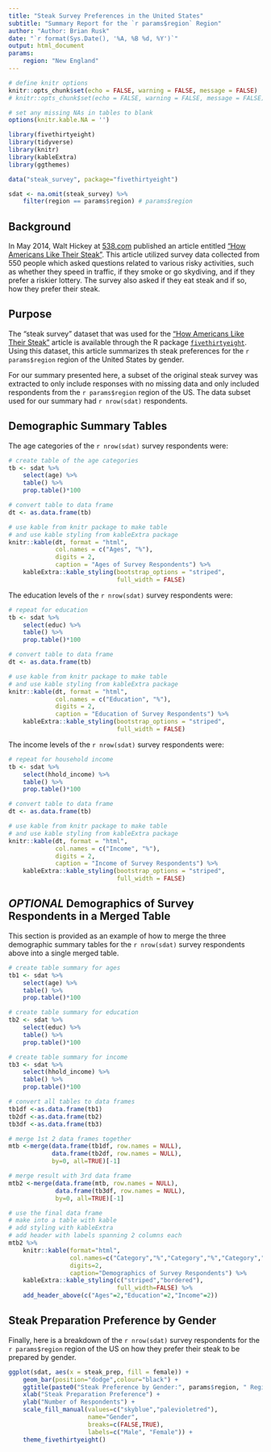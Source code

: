 ```yaml
---
title: "Steak Survey Preferences in the United States"
subtitle: "Summary Report for the `r params$region` Region"
author: "Author: Brian Rusk"
date: "`r format(Sys.Date(), '%A, %B %d, %Y')`"
output: html_document
params:
    region: "New England"
---
```

    
```r
# define knitr options
knitr::opts_chunk$set(echo = FALSE, warning = FALSE, message = FALSE)
# knitr::opts_chunk$set(echo = FALSE, warning = FALSE, message = FALSE)

# set any missing NAs in tables to blank
options(knitr.kable.NA = '')

library(fivethirtyeight)
library(tidyverse)
library(knitr)
library(kableExtra)
library(ggthemes)

data("steak_survey", package="fivethirtyeight")

sdat <- na.omit(steak_survey) %>%
    filter(region == params$region) # params$region

```

## Background

In May 2014, Walt Hickey at [538.com](http://fivethirtyeight.com/) published an article entitled ["How Americans Like Their Steak"](http://fivethirtyeight.com/features/how-americans-like-their-steak/). This article utilized survey data collected from 550 people which asked questions related to various risky activities, such as whether they speed in traffic, if they smoke or go skydiving, and if they prefer a riskier lottery. The survey also asked if they eat steak and if so, how they prefer their steak.

## Purpose

The "steak survey" dataset that was used for the ["How Americans Like Their Steak"](http://fivethirtyeight.com/features/how-americans-like-their-steak/) article is available through the R package [`fivethirtyeight`](https://cran.r-project.org/web/packages/fivethirtyeight/index.html). Using this dataset, this article summarizes th steak preferences for the `r params$region` region of the United States by gender.

For our summary presented here, a subset of the original steak survey was extracted to only include responses with no missing data and only included respondents from the `r params$region` region of the US. The data subset used for our summary had `r nrow(sdat)` respondents.

## Demographic Summary Tables

The age categories of the `r nrow(sdat)` survey respondents were:
    
```r
# create table of the age categories
tb <- sdat %>% 
    select(age) %>% 
    table() %>% 
    prop.table()*100

# convert table to data frame
dt <- as.data.frame(tb)

# use kable from knitr package to make table
# and use kable styling from kableExtra package
knitr::kable(dt, format = "html", 
             col.names = c("Ages", "%"),
             digits = 2,
             caption = "Ages of Survey Respondents") %>% 
    kableExtra::kable_styling(bootstrap_options = "striped",
                              full_width = FALSE)
```

The education levels of the `r nrow(sdat)` survey respondents were:
    
```r
# repeat for education
tb <- sdat %>% 
    select(educ) %>% 
    table() %>% 
    prop.table()*100

# convert table to data frame
dt <- as.data.frame(tb)

# use kable from knitr package to make table
# and use kable styling from kableExtra package
knitr::kable(dt, format = "html", 
             col.names = c("Education", "%"),
             digits = 2,
             caption = "Education of Survey Respondents") %>% 
    kableExtra::kable_styling(bootstrap_options = "striped",
                              full_width = FALSE)
```

The income levels of the `r nrow(sdat)` survey respondents were:
    
```r
# repeat for household income
tb <- sdat %>% 
    select(hhold_income) %>% 
    table() %>% 
    prop.table()*100

# convert table to data frame
dt <- as.data.frame(tb)

# use kable from knitr package to make table
# and use kable styling from kableExtra package
knitr::kable(dt, format = "html", 
             col.names = c("Income", "%"),
             digits = 2,
             caption = "Income of Survey Respondents") %>% 
    kableExtra::kable_styling(bootstrap_options = "striped",
                              full_width = FALSE)
```

## _OPTIONAL_ Demographics of Survey Respondents in a Merged Table

This section is provided as an example of how to merge the three demographic summary tables for the `r nrow(sdat)` survey respondents above into a single merged table.

```r
# create table summary for ages
tb1 <- sdat %>% 
    select(age) %>% 
    table() %>% 
    prop.table()*100

# create table summary for education
tb2 <- sdat %>% 
    select(educ) %>% 
    table() %>% 
    prop.table()*100

# create table summary for income
tb3 <- sdat %>% 
    select(hhold_income) %>% 
    table() %>% 
    prop.table()*100

# convert all tables to data frames
tb1df <-as.data.frame(tb1) 
tb2df <-as.data.frame(tb2)
tb3df <-as.data.frame(tb3)

# merge 1st 2 data frames together
mtb <-merge(data.frame(tb1df, row.names = NULL),
            data.frame(tb2df, row.names = NULL),
            by=0, all=TRUE)[-1]

# merge result with 3rd data frame
mtb2 <-merge(data.frame(mtb, row.names = NULL),
             data.frame(tb3df, row.names = NULL),
             by=0, all=TRUE)[-1]

# use the final data frame
# make into a table with kable
# add styling with kableExtra
# add header with labels spanning 2 columns each
mtb2 %>%
    knitr::kable(format="html",
                 col.names=c("Category","%","Category","%","Category","%"),
                 digits=2,
                 caption="Demographics of Survey Respondents") %>%
    kableExtra::kable_styling(c("striped","bordered"),
                              full_width=FALSE) %>%
    add_header_above(c("Ages"=2,"Education"=2,"Income"=2))
```

## Steak Preparation Preference by Gender

Finally, here is a breakdown of the `r nrow(sdat)` survey respondents for the `r params$region` region of the US on how they prefer their steak to be prepared by gender.

```r
ggplot(sdat, aes(x = steak_prep, fill = female)) +
    geom_bar(position="dodge",colour="black") +
    ggtitle(paste0("Steak Preference by Gender:", params$region, " Region")) +
    xlab("Steak Preparation Preference") +
    ylab("Number of Respondents") +
    scale_fill_manual(values=c("skyblue","palevioletred"),
                      name="Gender",
                      breaks=c(FALSE,TRUE),
                      labels=c("Male", "Female")) +
    theme_fivethirtyeight()
```



